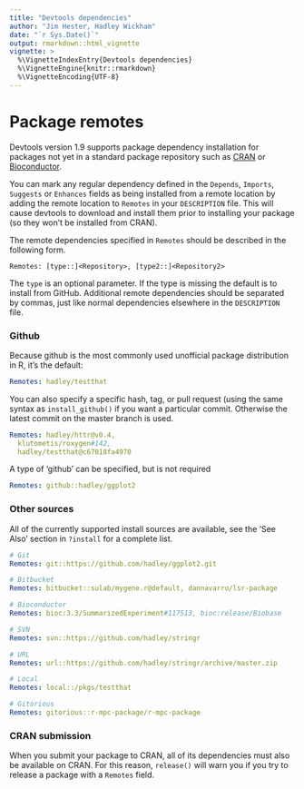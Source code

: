 ```yaml
---
title: "Devtools dependencies"
author: "Jim Hester, Hadley Wickham"
date: "`r Sys.Date()`"
output: rmarkdown::html_vignette
vignette: >
  %\VignetteIndexEntry{Devtools dependencies}
  %\VignetteEngine{knitr::rmarkdown}
  %\VignetteEncoding{UTF-8}
---
```


# Package remotes

Devtools version 1.9 supports package dependency installation for packages not
yet in a standard package repository such as [CRAN](http://cran.r-project.org)
or [Bioconductor](http://bioconductor.org).

You can mark any regular dependency defined in the `Depends`, `Imports`,
`Suggests` or `Enhances` fields as being installed from a remote location by
adding the remote location to `Remotes` in your `DESCRIPTION` file. This will
cause devtools to download and install them prior to installing your package (so they won't be installed from CRAN).

The remote dependencies specified in `Remotes` should be described in the following form.

```
Remotes: [type::]<Repository>, [type2::]<Repository2>
```

The `type` is an optional parameter.  If the type is missing the default is
to install from GitHub. Additional remote dependencies should be separated by
commas, just like normal dependencies elsewhere in the `DESCRIPTION` file.

### Github

Because github is the most commonly used unofficial package distribution in R, it's the default:

```yaml
Remotes: hadley/testthat
```

You can also specify a specific hash, tag, or pull request (using the same syntax as `install_github()` if you want a particular commit. Otherwise the latest commit on the master branch is used.

```yaml
Remotes: hadley/httr@v0.4,
  klutometis/roxygen#142,
  hadley/testthat@c67018fa4970
```

A type of 'github' can be specified, but is not required

```yaml
Remotes: github::hadley/ggplot2
```

### Other sources

All of the currently supported install sources are available, see the 'See
Also' section in `?install` for a complete list.

```yaml
# Git
Remotes: git::https://github.com/hadley/ggplot2.git

# Bitbucket
Remotes: bitbucket::sulab/mygene.r@default, dannavarro/lsr-package

# Bioconductor
Remotes: bioc:3.3/SummarizedExperiment#117513, bioc:release/Biobase

# SVN
Remotes: svn::https://github.com/hadley/stringr

# URL
Remotes: url::https://github.com/hadley/stringr/archive/master.zip

# Local
Remotes: local::/pkgs/testthat

# Gitorious
Remotes: gitorious::r-mpc-package/r-mpc-package
```

### CRAN submission

When you submit your package to CRAN, all of its dependencies must also be available on CRAN. For this reason, `release()` will warn you if you try to release a package with a `Remotes` field.
